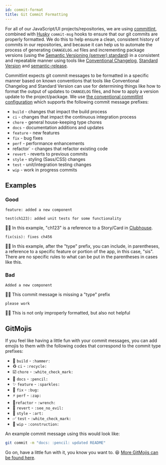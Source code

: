 ```yaml
---
id: commit-format
title: Git Commit Formatting
---
```


For all of our JavaScript/UI projects/repositories, we are using [commitlint](https://commitlint.js.org/), combined with [Husky](https://typicode.github.io/husky) `commit-msg` hooks to ensure that our git commits are properly formatted. We do this to help ensure a clean, consistent history of commits in our repositories, and because it can help us to automate the process of generating `CHANGELOG.md` files and incrementing package versions (using the [Semantic Versioning (semver) standard](https://semver.org/)) in a consistent and repeatable manner using tools like [Conventional Changelog](https://github.com/conventional-changelog/conventional-changelog), [Standard Version](https://github.com/conventional-changelog/standard-version) and [semantic-release](https://semantic-release.gitbook.io/).

Commitlint expects git commit messages to be formatted in a specific manner based on known conventions that tools like Conventional Changelog and Standard Version can use for determining things like how to format the output of updates to `CHANGELOG` files, and how to apply a version update to the project/package. We use [the conventional commitlint configuration](https://github.com/conventional-changelog/commitlint/tree/master/%40commitlint/config-conventional) which supports the following commit message prefixes:

* `build` - changes that impact the build process
* `ci` - changes that impact the continuous integration process
* `chore` - general house-keeping type chores
* `docs` - documentation additions and updates
* `feature` - new features
* `fix` - bug fixes
* `perf` - performance enhancements
* refactor` - changes that refactor existing code
* `revert` - reverts to previous commits
* `style` - styling (Sass/CSS) changes
* `test` - unit/integration testing changes
* `wip` - work in progress commits

## Examples

### Good

```
feature: added a new component
```

```
test(ch123): added unit tests for some functionality
```

☝🏼 In this example, "ch123" is a reference to a Story/Card in [Clubhouse](https://app.clubhouse.io/aoeu-se).

```
fix(sis): fixes ch456
```

☝🏼 In this example, after the "type" prefix, you can include, in parentheses, a reference to a specific feature or portion of the app, in this case, "sis". There are no specific rules to what can be put in the parentheses in cases like this.

### Bad

```
Added a new component
```

☝🏼 This commit message is missing a "type" prefix

```
please work
```

☝🏼 This is not only improperly formatted, but also not helpful

## GitMojis

If you feel like having a little fun with your commit messages, you can add emojis to them with the following codes that correspond to the commit type prefixes:

* 🔨 `build` - `:hammer:`
* ♻️ `ci` - `:recycle:`
* ☑️ `chore` - `:white_check_mark:`
* 📝 `docs` - `:pencil:`
* ✨ `feature` - `:sparkles:`
* 🐛 `fix` - `:bug:`
* ⚡️ `perf` - `:zap:`
* 🔧`refactor` - `:wrench:`
* 🙈 `revert` - `:see_no_evil:`
* 🎨 `style` - `:art:`
* ✅ `test` - `:white_check_mark:`
* 🚧 `wip` - `:construction:`

An example commit message using this would look like:

```sh
git commit -m "docs: :pencil: updated README"
```

Go on, have a little fun with it, you know you want to. 😆 [More GitMojis can be found here](https://gitmoji.carloscuesta.me/).
